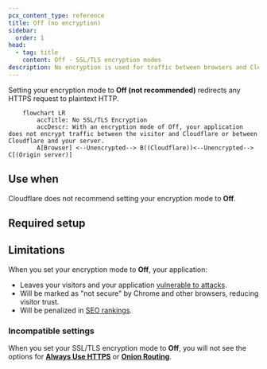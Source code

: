 ```yaml
---
pcx_content_type: reference
title: Off (no encryption)
sidebar:
  order: 1
head:
  - tag: title
    content: Off - SSL/TLS encryption modes
description: No encryption is used for traffic between browsers and Cloudflare or between Cloudflare and origins. Everything is cleartext HTTP.
---
```



Setting your encryption mode to **Off (not recommended)** redirects any HTTPS request to plaintext HTTP.

```mermaid
    flowchart LR
        accTitle: No SSL/TLS Encryption
        accDescr: With an encryption mode of Off, your application does not encrypt traffic between the visitor and Cloudflare or between Cloudflare and your server.
        A[Browser] <--Unencrypted--> B((Cloudflare))<--Unencrypted--> C[(Origin server)]
```

## Use when

Cloudflare does not recommend setting your encryption mode to **Off**.

## Required setup

<Tabs syncKey="dashPlusAPI"> <TabItem label="Dashboard">

<Render file="change-encryption-mode-dash" />

</TabItem> <TabItem label="API">

<Render file="change-encryption-mode-api" />

</TabItem> </Tabs>

## Limitations

When you set your encryption mode to **Off**, your application:

- Leaves your visitors and your application [vulnerable to attacks](https://www.cloudflare.com/learning/ssl/why-use-https/).
- Will be marked as "not secure" by Chrome and other browsers, reducing visitor trust.
- Will be penalized in [SEO rankings](https://webmasters.googleblog.com/2014/08/https-as-ranking-signal.html).

### Incompatible settings

When you set your SSL/TLS encryption mode to **Off**, you will not see the options for [**Always Use HTTPS**](/ssl/edge-certificates/additional-options/always-use-https/) or [**Onion Routing**](/network/onion-routing/).

<Render file="ssl-mode-no-aop" /> <br />
